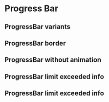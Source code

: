 
# Progress Bar

<Props of={ProgressBar} />

## ProgressBar variants

<Playground>
  <ProgressBar variant='success' quantity={50} />
  <Spacer />
  <ProgressBar variant='warning' quantity={50} />
  <Spacer />
  <ProgressBar variant='alert' quantity={50} />
  <Spacer />
  <ProgressBar variant='progress' quantity={50} />
  <Spacer />
  <ProgressBar variant='brand' quantity={50} />
</Playground>

## ProgressBar border

<Playground>
  <ProgressBar variant='success' quantity={50} border='white' />
  <Spacer />
  <ProgressBar variant='success' quantity={50} border='grey' />
</Playground>

## ProgressBar without animation

<Playground>
  <ProgressBar variant='success' quantity={50} withoutAnimation />
</Playground>

## ProgressBar limit exceeded info

<Playground>
  <ProgressBar variant='success' quantity={50} limitExceededInfo='Test' />
</Playground>

## ProgressBar limit exceeded info

<Playground>
  <ProgressBar variant='success' quantity={50} showColorNumber size={10} />
  <Spacer />
  <ProgressBar variant='warning' quantity={50} showColorNumber size={12} />
  <Spacer />
  <ProgressBar variant='alert' quantity={50} showColorNumber size={16} />
  <Spacer />
  <ProgressBar variant='progress' quantity={50} showColorNumber />
</Playground>

